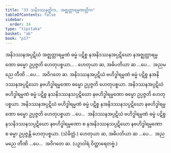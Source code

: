```yaml
---
title: "33 သနိဒဿနတ္တိက, အဇ္ဈတ္တာရမ္မဏတ္တိက"
tableOfContents: false
sidebar:
  order: 34
type: "tipitaka"
basket: "ab"
book: "p17"
---
```



<DynamicBreadcrumb />

<Division number="50" book="p17" e="ch" v="40" p="304">

<Paragraph number="141" book="p17">
အနိဒဿနအပ္ပဋိဃံ အဇ္ဈတ္တာရမ္မဏံ ဓမ္မံ ပဋိစ္စ နအနိဒဿနအပ္ပဋိဃော နအဇ္ဈတ္တာရမ္မဏော ဓမ္မော ဥပ္ပဇ္ဇတိ ဟေတုပစ္စယာ… . ဟေတုယာ ဆ, အဓိပတိယာ ဆ …ပေ…  အညမညေ တီဏိ …ပေ…  အဝိဂတေ ဆ.
</Paragraph>

<Paragraph number="142" book="p17">
အနိဒဿနအပ္ပဋိဃံ ဗဟိဒ္ဓါရမ္မဏံ ဓမ္မံ ပဋိစ္စ နအနိဒဿနအပ္ပဋိဃော နဗဟိဒ္ဓါရမ္မဏော ဓမ္မော ဥပ္ပဇ္ဇတိ ဟေတုပစ္စယာ. အနိဒဿနအပ္ပဋိဃံ ဗဟိဒ္ဓါရမ္မဏံ ဓမ္မံ ပဋိစ္စ နသနိဒဿနသပ္ပဋိဃော နဗဟိဒ္ဓါရမ္မဏော ဓမ္မော ဥပ္ပဇ္ဇတိ ဟေတုပစ္စယာ. အနိဒဿနအပ္ပဋိဃံ ဗဟိဒ္ဓါရမ္မဏံ ဓမ္မံ ပဋိစ္စ နအနိဒဿနသပ္ပဋိဃော နဗဟိဒ္ဓါရမ္မဏော ဓမ္မော ဥပ္ပဇ္ဇတိ ဟေတုပစ္စယာ …ပေ…  အနိဒဿနအပ္ပဋိဃံ ဗဟိဒ္ဓါရမ္မဏံ ဓမ္မံ ပဋိစ္စ နသနိဒဿနသပ္ပဋိဃော နဗဟိဒ္ဓါရမ္မဏော စ နအနိဒဿနသပ္ပဋိဃော နဗဟိဒ္ဓါရမ္မဏော စ ဓမ္မာ ဥပ္ပဇ္ဇန္တိ ဟေတုပစ္စယာ. (သံခိတ္တံ.) ဟေတုယာ ဆ, အဓိပတိယာ ဆ …ပေ…  အညမညေ တီဏိ …ပေ…  အဝိဂတေ ဆ. (ပဉှာဝါရံ ဝိတ္ထာရေတဗ္ဗံ.)
</Paragraph>
</Division>